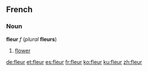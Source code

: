 ==French==
===Noun===
'''fleur''' ''f'' (''plural'' '''fleurs''')

# [[flower]]

[[de:fleur]]
[[et:fleur]]
[[es:fleur]]
[[fr:fleur]]
[[ko:fleur]]
[[ku:fleur]]
[[zh:fleur]]